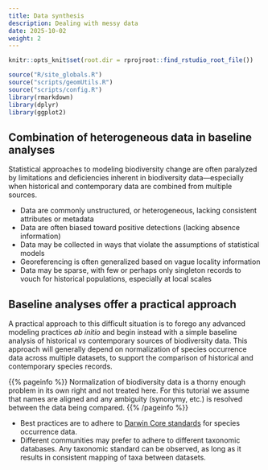 ```yaml
---
title: Data synthesis
description: Dealing with messy data
date: 2025-10-02
weight: 2
---
```


```r
knitr::opts_knit$set(root.dir = rprojroot::find_rstudio_root_file())
```

```r
source("R/site_globals.R")
source("scripts/geomUtils.R")
source("scripts/config.R")
library(rmarkdown)
library(dplyr)
library(ggplot2)
```

## Combination of heterogeneous data in baseline analyses

Statistical approaches to modeling biodiversity change are often paralyzed by limitations and deficiencies inherent
in biodiversity data—especially when historical and contemporary data are combined from multiple sources.

* Data are commonly unstructured, or heterogeneous, lacking consistent attributes or metadata
* Data are often biased toward positive detections (lacking absence information)
* Data may be collected in ways that violate the assumptions of statistical models
* Georeferencing is often generalized based on vague locality information
* Data may be sparse, with few or perhaps only singleton records to vouch for historical populations, especially at local scales

## Baseline analyses offer a practical approach

A practical approach to this difficult situation is to forego any advanced modeling practices *ab initio*
and begin instead with a simple baseline analysis of historical *vs* contemporary sources of biodiversity data.
This approach will generally depend on normalization of species occurrence data across multiple datasets, to support the comparison of historical
and contemporary species records.

{{% pageinfo %}}
Normalization of biodiversity data is a thorny enough problem in its own right and not treated here. For this
tutorial we assume that names are aligned and any ambiguity (synonymy, etc.) is resolved between the data being compared.
{{% /pageinfo %}}

* Best practices are to adhere to [Darwin Core standards](https://dwc.tdwg.org) for species occurrence data.
* Different communities may prefer to adhere to different taxonomic databases. Any taxonomic standard can be observed, as 
long as it results in consistent mapping of taxa between datasets.
